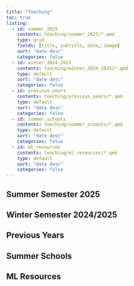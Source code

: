 ```yaml
---
title: "Teaching"
toc: true
listing:
  - id: summer_2025
    contents: teaching/summer_2025/*.qmd
    type: grid
    fields: [title, subtitle, date, image]
    sort: "date desc"
    categories: false
  - id: winter_2024_2025
    contents: teaching/winter_2024_2025/*.qmd
    type: default
    sort: "date desc"
    categories: false
  - id: previous_years
    contents: teaching/previous_years/*.qmd
    type: default
    sort: "date desc"
    categories: false
  - id: summer_schools
    contents: teaching/summer_schools/*.qmd
    type: default
    sort: "date desc"
    categories: false
  - id: ml_resources
    contents: teaching/ml_resources/*.qmd
    type: default
    sort: "date desc"
    categories: false
---
```


## Summer Semester 2025

::: {#summer_2025}
:::

## Winter Semester 2024/2025

::: {#winter_2024_2025}
:::

## Previous Years

::: {#previous_years}
:::

## Summer Schools

::: {#summer_schools}
:::

## ML Resources

::: {#ml_resources}
:::